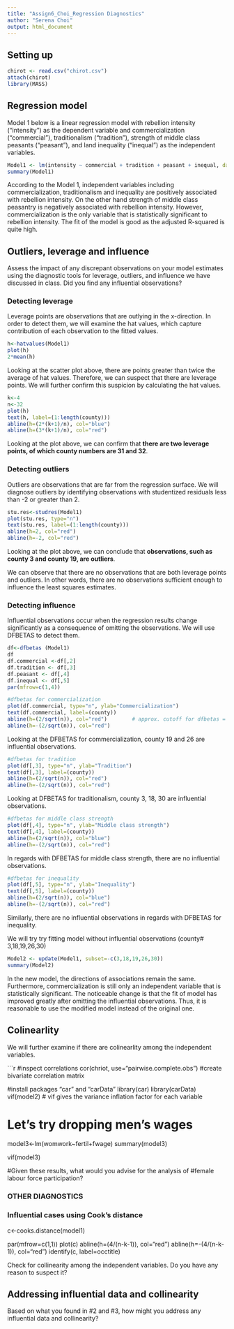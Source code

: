 ```yaml
---
title: "Assign6_Choi_Regression Diagnostics"
author: "Serena Choi"
output: html_document
---
```


## Setting up 
```r
chirot <- read.csv("chirot.csv")
attach(chirot)
library(MASS)
```

## Regression model 

Model 1 below is a linear regression model with rebellion intensity ("intensity") as the dependent variable and commercialization ("commercial"), traditionalism ("tradition"), strength of middle class peasants ("peasant"), and land inequality ("inequal") as the independent variables.

```r
Model1 <- lm(intensity ~ commercial + tradition + peasant + inequal, data = chirot)
summary(Model1)
```

According to the Model 1, independent variables including commercialization, traditionalism and inequality are positively associated with rebellion intensity. On the other hand strength of middle class peasantry is negatively associated with rebellion intensity. However, commercialization is the only variable that is statistically significant to rebellion intensity. The fit of the model is good as the adjusted R-squared is quite high.  

## Outliers, leverage and influence 

Assess the impact of any discrepant observations on your model estimates using the diagnostic tools for leverage, outliers, and influence we have discussed in class. Did you find any influential observations?

### Detecting leverage 

Leverage points are observations that are outlying in the x-direction. In order to detect them, we will examine the hat values, which capture contribution of each observation to the fitted values. 

```r
h<-hatvalues(Model1)
plot(h)	
2*mean(h)
```
Looking at the scatter plot above, there are points greater than twice the average of hat values. Therefore, we can suspect that there are leverage points. We will further confirm this suspicion by calculating the hat values. 

```r
k<-4
n<-32
plot(h)
text(h, label=(1:length(county)))
abline(h=(2*(k+1)/n), col="blue")
abline(h=(3*(k+1)/n), col="red")
```
Looking at the plot above, we can confirm that **there are two leverage points, of which county numbers are 31 and 32**. 

### Detecting outliers

Outliers are observations that are far from the regression surface. We will diagnose outliers by identifying observations with studentized residuals less than -2 or greater than 2. 

```r
stu.res<-studres(Model1)			
plot(stu.res, type="n")		
text(stu.res, label=(1:length(county)))
abline(h=2, col="red")
abline(h=-2, col="red")
```

Looking at the plot above, we can conclude that **observations, such as county 3 and county 19, are outliers**. 

We can observe that there are no observations that are both leverage points and outliers. In other words, there are no observations sufficient enough to influence the least squares estimates. 

### Detecting influence

Influential observations occur when the regression results change significantly as a consequence of omitting the observations. We will use DFBETAS to detect them. 

```r
df<-dfbetas (Model1)
df		
df.commercial <-df[,2]
df.tradition <- df[,3]
df.peasant <- df[,4]
df.inequal <- df[,5]
par(mfrow=c(1,4))

#dfbetas for commercialization
plot(df.commercial, type="n", ylab="Commercialization")
text(df.commercial, label=(county))
abline(h=(2/sqrt(n)), col="red")		# approx. cutoff for dfbetas = abs value of 2/sqrt(n)
abline(h=-(2/sqrt(n)), col="red")
```

Looking at the DFBETAS for commercialization, county 19 and 26 are influential observations. 

```r
#dfbetas for tradition
plot(df[,3], type="n", ylab="Tradition")
text(df[,3], label=(county))
abline(h=(2/sqrt(n)), col="red")
abline(h=-(2/sqrt(n)), col="red")
```
Looking at DFBETAS for traditionalism, county 3, 18, 30 are influential observations. 

```r
#dfbetas for middle class strength
plot(df[,4], type="n", ylab="Middle class strength")
text(df[,4], label=(county))
abline(h=(2/sqrt(n)), col="blue")
abline(h=-(2/sqrt(n)), col="red")
```
In regards with DFBETAS for middle class strength, there are no influential observations. 

```r
#dfbetas for inequality
plot(df[,5], type="n", ylab="Inequality")
text(df[,5], label=(county))
abline(h=(2/sqrt(n)), col="blue")
abline(h=-(2/sqrt(n)), col="red")
```
Similarly, there are no influential observations in regards with DFBETAS for inequality. 

We will try try fitting model without influential observations (county# 3,18,19,26,30)

```r
Model2 <- update(Model1, subset=-c(3,18,19,26,30))
summary(Model2)
```
In the new model, the directions of associations remain the same. Furthermore, commercialization is still only an independent variable that is statistically significant. The noticeable change is that the fit of model has improved greatly after omitting the influential observations. Thus, it is reasonable to use the modified model instead of the original one. 

## Colinearlity 

We will further examine if there are colinearlity among the independent variables. 

```r

#inspect correlations
cor(chriot, use="pairwise.complete.obs")	#create bivariate correlation matrix

#install packages "car" and "carData"
library(car)
library(carData)
vif(model2)	# vif gives the variance inflation factor for each variable

# Let's try dropping men's wages
model3<-lm(womwork~fertil+fwage)
summary(model3)

vif(model3)

#Given these results, what would you advise for the analysis of 
#female labour force participation?

### OTHER DIAGNOSTICS ###

### Influential cases using Cook's distance ###

c<-cooks.distance(model1)

par(mfrow=c(1,1))
plot(c)
abline(h=(4/(n-k-1)), col="red")
abline(h=-(4/(n-k-1)), col="red")
identify(c, label=occtitle)





Check for collinearity among the independent variables. Do you have any reason to suspect it?

## Addressing influential data and collinearity 

Based on what you found in #2 and #3, how might you address any influential data and collinearity?

